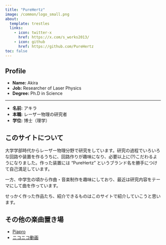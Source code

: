 ```yaml
---
title: "PureHertz"
image: /common/logo_small.png
about: 
  template: trestles
  links: 
    - icon: twitter-x
      href: https://x.com/s_works2013/
    - icon: github
      href: https://github.com/PureHertz
toc: false
---
```


## Profile

-   **Name:** Akira
-   **Job:** Researcher of Laser Physics
-   **Degree:** Ph.D in Science

------------------------------------------------------------------------

-   **名前:** アキラ
-   **本職:** レーザー物理の研究者
-   **学位:** 博士（理学）


## このサイトについて

大学学部時代からレーザー物理分野で研究をしています。研究の過程でいろいろな回路や装置を作るうちに、回路作りが趣味になり、必要以上に(?)こだわるようになりました。作った装置には "PureHertz" というブランド名を勝手につけて自己満足しています。

一方、中学生の頃から作曲・音楽制作を趣味にしており、最近は研究内容をテーマにして曲を作っています。

せっかく作った作品たち、紹介できるものはこのサイトで紹介していこうと思います。


## その他の楽曲置き場

- [Piapro](https://piapro.jp/imaizumi)
- [ニコニコ動画](https://www.nicovideo.jp/user/1126839/mylist/4718375) 
